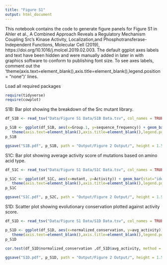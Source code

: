 ```yaml
---
title: "Figure S1"
output: html_document
---
```

This notebook contains the code to generate figure panels for Figure S1 in Ahler et al., A Combined Approach Reveals a Regulatory Mechanism Coupling Src’s Kinase Activity, Localization,and Phosphotransferase-Independent Functions, Molecular Cell (2019), https://doi.org/10.1016/j.molcel.2019.02.003. The default ggplot axes labels and text have been hidden and were manually added in later in with graphics software to conform to publishing font size. To see axes labels, comment out the 'theme(axis.text=element_blank(),axis.title=element_blank(),legend.position = "none")' lines.

Load all required packages
```r
require(tidyverse)
require(cowplot)
```


S1B: Bar plot showing the breakdown of the Src mutant library.
```r
df_S1B <- read_tsv("Data/Figure S1 Data/S1B Data.tsv", col_names = TRUE)

p_S1B <- ggplot(df_S1B, aes(x=Group.1, y=sequence_frequency)) + geom_bar(stat="identity", fill = "black") + 
   theme(axis.text=element_blank(),axis.title=element_blank(),legend.position = "none")  + scale_y_continuous(breaks = c(0,.25,.5,.75,1), limits = c(0,1))
p_S1B

ggsave("S1B.pdf", p_S1B, path = "Output/Figure 2 Output/", height = 1.5, width =2.8, units = "in", dpi=500) 

```

S1C: Bar plot showing average activity score of mutations based on amino acid type.
```r
df_S1C <- read_tsv("Data/Figure S1 Data/S1C Data.tsv", col_names = TRUE)

p_S1C <- ggplot(df_S1C, aes(x=mutant, y=Activity)) + geom_bar(stat="identity", fill = "black") + 
   theme(axis.text=element_blank(),axis.title=element_blank(),legend.position = "none") 
p_S1C

ggsave("S1C.pdf", p_S2C, path = "Output/Figure 2 Output/", height = 1.5, width =2.8, units = "in", dpi=500) 

```

S1D: Scatter plot showing evolutionary conservation plotted against activity score.
```r
df_S1D <- read_tsv("Data/Figure S1 Data/S1D Data.tsv", col_names = TRUE)

p_S1D <- ggplot(df_S1D, aes(x=normalized_conservation, y=avg_activity)) + geom_point(color = "black") + 
   theme(axis.text=element_blank(),axis.title=element_blank(),legend.position = "none") 
p_S1D
 
cor.test(df_S1D$normalized_conservation ,df_S1D$avg_activity, method = "pearson") #-0.4851044 

ggsave("S1D.pdf", p_S1D, path = "Output/Figure 2 Output/", height = 1.5, width =2.8, units = "in", dpi=500) 

```

